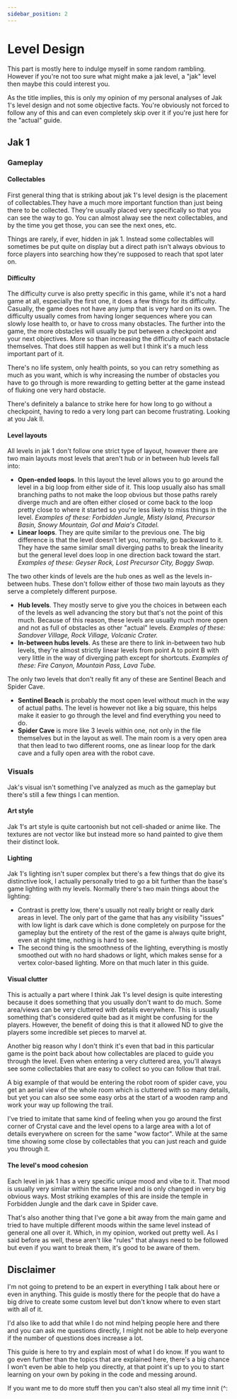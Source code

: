 ---
sidebar_position: 2
---

# Level Design

This part is mostly here to indulge myself in some random rambling. However if you're not too sure what might make a jak level, a "jak" level then maybe this could interest you.

As the title implies, this is only my opinion of my personal analyses of Jak 1's level design and not some objective facts. You're obviously not forced to follow any of this and can even completely skip over it if you're just here for the "actual" guide.

## Jak 1

### Gameplay

#### Collectables

First general thing that is striking about jak 1's level design is the placement of collectables.They have a much more important function than just being there to be collected. They're usually placed very specifically so that you can see the way to go. You can almost alway see the next collectables, and by the time you get those, you can see the next ones, etc.

Things are rarely, if ever, hidden in jak 1. Instead some collectables will sometimes be put quite on display but a direct path isn't always obvious to force players into searching how they're supposed to reach that spot later on.

#### Difficulty

The difficulty curve is also pretty specific in this game, while it's not a hard game at all, especially the first one, it does a few things for its difficulty. Casually, the game does not have any jump that is very hard on its own. The difficulty usually comes from having longer sequences where you can slowly lose health to, or have to cross many obstacles. The further into the game, the more obstacles will usually be put between a checkpoint and your next objectives. More so than increasing the difficulty of each obstacle themselves. That does still happen as well but I think it's a much less important part of it.

There's no life system, only health points, so you can retry something as much as you want, which is why increasing the number of obstacles you have to go through is more rewarding to getting better at the game instead of fluking one very hard obstacle.

There's definitely a balance to strike here for how long to go without a checkpoint, having to redo a very long part can become frustrating. Looking at you Jak II.

#### Level layouts

All levels in jak 1 don't follow one strict type of layout, however there are two main layouts most levels that aren't hub or in between hub levels fall into:

- **Open-ended loops**. In this layout the level allows you to go around the level in a big loop from either side of it. This loop usually also has small branching paths to not make the loop obvious but those paths rarely diverge much and are often either closed or come back to the loop pretty close to where it started so you're less likely to miss things in the level. _Examples of these: Forbidden Jungle, Misty Island, Precursor Basin, Snowy Mountain, Gol and Maia's Citadel._
- **Linear loops**. They are quite similar to the previous one. The big difference is that the level doesn't let you, normally, go backward to it. They have the same similar small diverging paths to break the linearity but the general level does loop in one direction back toward the start. _Examples of these: Geyser Rock, Lost Precursor City, Boggy Swap._

The two other kinds of levels are the hub ones as well as the levels in-between hubs. These don't follow either of those two main layouts as they serve a completely different purpose.

- **Hub levels**. They mostly serve to give you the choices in between each of the levels as well advancing the story but that's not the point of this much. Because of this reason, these levels are usually much more open and not as full of obstacles as other "actual" levels. _Examples of these: Sandover Village, Rock Village, Volcanic Crater._
- **In-between hubs levels**. As these are there to link in-between two hub levels, they're almost strictly linear levels from point A to point B with very little in the way of diverging path except for shortcuts. _Examples of these: Fire Canyon, Mountain Pass, Lava Tube._

The only two levels that don't really fit any of these are Sentinel Beach and Spider Cave.

- **Sentinel Beach** is probably the most open level without much in the way of actual paths. The level is however not like a big square, this helps make it easier to go through the level and find everything you need to do.
- **Spider Cave** is more like 3 levels within one, not only in the file themselves but in the layout as well. The main room is a very open area that then lead to two different rooms, one as linear loop for the dark cave and a fully open area with the robot cave.

### Visuals

Jak's visual isn't something I've analyzed as much as the gameplay but there's still a few things I can mention.

#### Art style

Jak 1's art style is quite cartoonish but not cell-shaded or anime like. The textures are not vector like but instead more so hand painted to give them their distinct look.

#### Lighting

Jak 1's lighting isn't super complex but there's a few things that do give its distinctive look, I actually personally tried to go a bit further than the base's game lighting with my levels. Normally there's two main things about the lighting:

- Contrast is pretty low, there's usually not really bright or really dark areas in level. The only part of the game that has any visibility "issues" with low light is dark cave which is done completely on purpose for the gameplay but the entirety of the rest of the game is always quite bright, even at night time, nothing is hard to see.
- The second thing is the smoothness of the lighting, everything is mostly smoothed out with no hard shadows or light, which makes sense for a vertex color-based lighting. More on that much later in this guide.

#### Visual clutter

This is actually a part where I think Jak 1's level design is quite interesting because it does something that you usually don't want to do much. Some area/views can be very cluttered with details everywhere. This is usually something that's considered quite bad as it might be confusing for the players. However, the benefit of doing this is that it allowed ND to give the players some incredible set pieces to marvel at.

Another big reason why I don't think it's even that bad in this particular game is the point back about how collectables are placed to guide you through the level. Even when entering a very cluttered area, you'll always see some collectables that are easy to collect so you can follow that trail.

A big example of that would be entering the robot room of spider cave, you get an aerial view of the whole room which is cluttered with so many details, but yet you can also see some easy orbs at the start of a wooden ramp and work your way up following the trail.

I've tried to imitate that same kind of feeling when you go around the first corner of Crystal cave and the level opens to a large area with a lot of details everywhere on screen for the same "wow factor". While at the same time showing some close by collectables that you can just reach and guide you through it.

#### The level's mood cohesion

Each level in jak 1 has a very specific unique mood and vibe to it. That mood is usually very similar within the same level and is only changed in very big obvious ways. Most striking examples of this are inside the temple in Forbidden Jungle and the dark cave in Spider cave.

That's also another thing that I've gone a bit away from the main game and tried to have multiple different moods within the same level instead of general one all over it. Which, in my opinion, worked out pretty well. As I said before as well, these aren't like "rules" that always need to be followed but even if you want to break them, it's good to be aware of them.

## Disclaimer

I'm not going to pretend to be an expert in everything I talk about here or even in anything. This guide is mostly there for the people that do have a big drive to create some custom level but don't know where to even start with all of it.

I'd also like to add that while I do not mind helping people here and there and you can ask me questions directly, I might not be able to help everyone if the number of questions does increase a lot.

This guide is here to try and explain most of what I do know. If you want to go even further than the topics that are explained here, there's a big chance I won't even be able to help you directly, at that point it's up to you to start learning on your own by poking in the code and messing around.

If you want me to do more stuff then you can't also steal all my time innit (^:
